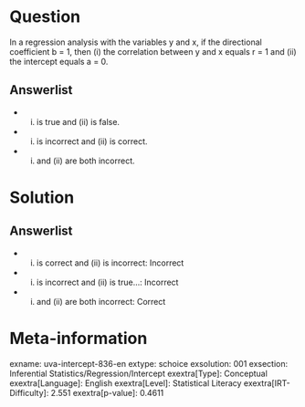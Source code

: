 Question
========

In a regression analysis with the variables y and x, if the directional coefficient b = 1, then (i) the correlation between y and x equals r = 1 and (ii) the intercept equals a = 0.

Answerlist
----------

* (i) is true and (ii) is false.
* (i) is incorrect and (ii) is correct.
* (i) and (ii) are both incorrect.

Solution
========

Answerlist
----------

* (i) is correct and (ii) is incorrect: Incorrect
* (i) is incorrect and (ii) is true...: Incorrect
* (i) and (ii) are both incorrect: Correct

Meta-information
================
exname: uva-intercept-836-en
extype: schoice
exsolution: 001
exsection: Inferential Statistics/Regression/Intercept
exextra[Type]: Conceptual
exextra[Language]: English
exextra[Level]: Statistical Literacy
exextra[IRT-Difficulty]: 2.551
exextra[p-value]: 0.4611
